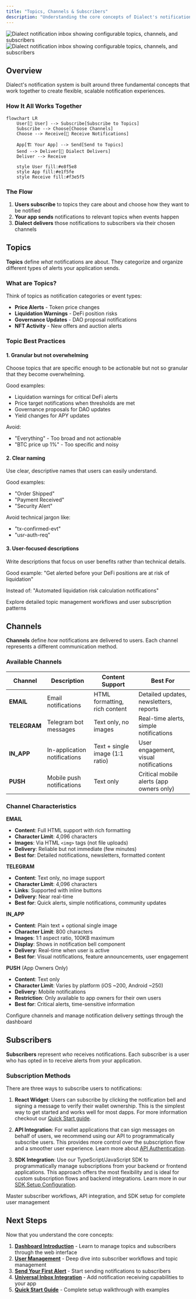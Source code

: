 ```yaml
---
title: "Topics, Channels & Subscribers"
description: "Understanding the core concepts of Dialect's notification system: how topics organize notifications, channels deliver them, and subscribers receive them."
---
```


<img
  className="block dark:hidden"
  src="https://res.cloudinary.com/dnxjhra4h/image/upload/f_auto,q_auto/v1754573782/dialect-docs/inbox-fully-configurable-by-user.png"
  alt="Dialect notification inbox showing configurable topics, channels, and subscribers"
/>
<img
  className="hidden dark:block"
  src="https://res.cloudinary.com/dnxjhra4h/image/upload/f_auto,q_auto/v1754573782/dialect-docs/inbox-fully-configurable-by-user.png"
  alt="Dialect notification inbox showing configurable topics, channels, and subscribers"
/>

## Overview

Dialect's notification system is built around three fundamental concepts that work together to create flexible, scalable notification experiences.

### How It All Works Together

```mermaid
flowchart LR
    User[👤 User] --> Subscribe[Subscribe to Topics]
    Subscribe --> Choose[Choose Channels]
    Choose --> Receive[📱 Receive Notifications]
    
    App[🏗️ Your App] --> Send[Send to Topics]
    Send --> Deliver[📮 Dialect Delivers]
    Deliver --> Receive
    
    style User fill:#e8f5e8
    style App fill:#e1f5fe
    style Receive fill:#f3e5f5
```

### The Flow
1. **Users subscribe** to topics they care about and choose how they want to be notified
2. **Your app sends** notifications to relevant topics when events happen  
3. **Dialect delivers** those notifications to subscribers via their chosen channels

## Topics

**Topics** define *what* notifications are about. They categorize and organize different types of alerts your application sends.

### What are Topics?

Think of topics as notification categories or event types:
- **Price Alerts** - Token price changes
- **Liquidation Warnings** - DeFi position risks  
- **Governance Updates** - DAO proposal notifications
- **NFT Activity** - New offers and auction alerts

### Topic Best Practices

#### 1. Granular but not overwhelming

Choose topics that are specific enough to be actionable but not so granular that they become overwhelming.

Good examples:
- Liquidation warnings for critical DeFi alerts
- Price target notifications when thresholds are met
- Governance proposals for DAO updates
- Yield changes for APY updates

Avoid:
- "Everything" - Too broad and not actionable
- "BTC price up 1%" - Too specific and noisy

#### 2. Clear naming

Use clear, descriptive names that users can easily understand.

Good examples:
- "Order Shipped" 
- "Payment Received"
- "Security Alert"

Avoid technical jargon like:
- "tx-confirmed-evt"
- "usr-auth-req"

#### 3. User-focused descriptions

Write descriptions that focus on user benefits rather than technical details.

Good example:
"Get alerted before your DeFi positions are at risk of liquidation"

Instead of:
"Automated liquidation risk calculation notifications"

<Card title="Learn More: Topic Management" icon="user-gear" href="/alerts/integrate-inbox/user-management">
  Explore detailed topic management workflows and user subscription patterns
</Card>

## Channels

**Channels** define *how* notifications are delivered to users. Each channel represents a different communication method.

### Available Channels

| Channel | Description | Content Support | Best For |
|---------|-------------|-----------------|----------|
| **EMAIL** | Email notifications | HTML formatting, rich content | Detailed updates, newsletters, reports |
| **TELEGRAM** | Telegram bot messages | Text only, no images | Real-time alerts, simple notifications |
| **IN_APP** | In-application notifications | Text + single image (1:1 ratio) | User engagement, visual notifications |
| **PUSH** | Mobile push notifications | Text only | Critical mobile alerts (app owners only) |

### Channel Characteristics

**EMAIL**
- **Content**: Full HTML support with rich formatting
- **Character Limit**: 4,096 characters
- **Images**: Via HTML `<img>` tags (not file uploads)
- **Delivery**: Reliable but not immediate (few minutes)
- **Best for**: Detailed notifications, newsletters, formatted content

**TELEGRAM** 
- **Content**: Text only, no image support
- **Character Limit**: 4,096 characters  
- **Links**: Supported with inline buttons
- **Delivery**: Near real-time
- **Best for**: Quick alerts, simple notifications, community updates

**IN_APP**
- **Content**: Plain text + optional single image
- **Character Limit**: 800 characters
- **Images**: 1:1 aspect ratio, 100KB maximum
- **Display**: Shows in notification bell component
- **Delivery**: Real-time when user is active
- **Best for**: Visual notifications, feature announcements, user engagement

**PUSH** (App Owners Only)
- **Content**: Text only
- **Character Limit**: Varies by platform (iOS ~200, Android ~250)
- **Delivery**: Mobile notifications
- **Restriction**: Only available to app owners for their own users
- **Best for**: Critical alerts, time-sensitive information

<Card title="Learn More: Channel Configuration" icon="gear" href="/alerts/setup/dashboard-introduction">
  Configure channels and manage notification delivery settings through the dashboard
</Card>

## Subscribers

**Subscribers** represent *who* receives notifications. Each subscriber is a user who has opted in to receive alerts from your application.

### Subscription Methods

There are three ways to subscribe users to notifications:

1. **React Widget**: Users can subscribe by clicking the notification bell and signing a message to verify their wallet ownership. This is the simplest way to get started and works well for most dapps. For more information checkout our [Quick Start guide](/alerts/quick-start#step-4-user-subscribes-to-notifications-2-minutes).

2. **API Integration**: For wallet applications that can sign messages on behalf of users, we recommend using our API to programmatically subscribe users. This provides more control over the subscription flow and a smoother user experience. Learn more about [API Authentication](/alerts/integrate-inbox/api/authentication).

3. **SDK Integration**: Use our TypeScript/JavaScript SDK to programmatically manage subscriptions from your backend or frontend applications. This approach offers the most flexibility and is ideal for custom subscription flows and backend integrations. Learn more in our [SDK Setup Configuration](/alerts/integrate-inbox/sdk/setup-configuration).

<Card title="Learn More: Subscriber Management" icon="users" href="/alerts/integrate-inbox/user-management">
  Master subscriber workflows, API integration, and SDK setup for complete user management
</Card>

## Next Steps

Now that you understand the core concepts:

1. **[Dashboard Introduction](/alerts/setup/dashboard-introduction)** - Learn to manage topics and subscribers through the web interface
2. **[User Management](/alerts/integrate-inbox/user-management)** - Deep dive into subscriber workflows and topic management
3. **[Send Your First Alert](/alerts/send)** - Start sending notifications to subscribers
4. **[Universal Inbox Integration](/alerts/integrate-inbox/universal-inbox)** - Add notification receiving capabilities to your app
5. **[Quick Start Guide](/alerts/quick-start)** - Complete setup walkthrough with examples